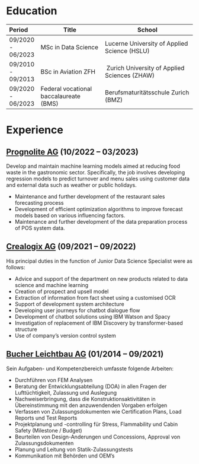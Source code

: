 
# Education
|      Period       | Title                                  |                       School                           |
|:------------------|----------------------------------------|--------------------------------------------------------|
| 09/2020 - 06/2023 | MSc in Data Science                    | Lucerne University of Applied Science (HSLU)           |
| 09/2010 - 09/2013 | BSc in Aviation ZFH                    | Zurich University of Applied Sciences (ZHAW)           |
| 09/2020 - 06/2023 | Federal vocational baccalaureate (BMS) | Berufsmaturitätsschule Zurich (BMZ)                    |

# Experience

## [Prognolite AG](https://prognolite.com/site/de/) (10/2022 -- 03/2023)
Develop and maintain machine learning models aimed at reducing food waste in the gastronomic 
sector. Specifically, the job involves developing regression models to predict turnover and menu 
sales using customer data and external data such as weather or public holidays.  

- Maintenance and further development of the restaurant sales forecasting process
- Development of efficient optimization algorithms to improve forecast models based on various influencing factors.
- Maintenance and further development of the data preparation process of POS system data.

## [Crealogix AG](https://crealogix.com/en){.external target="_blank"} (09/2021 -- 09/2022)
His principal duties in the function of Junior Data Science Specialist were as follows:  

- Advice and support of the department on new products related to data science and machine learning
- Creation of prospect and upsell model
- Extraction of information from fact sheet using a customised OCR
- Support of development system architecture
- Developing user journeys for chatbot dialogue flow
- Development of chatbot solutions using IBM Watson and Spacy
- Investigation of replacement of IBM Discovery by transformer-based structure
- Use of company's version control system

## [Bucher Leichtbau AG](https://bucher-group.com/){.external target="_blank"} (01/2014 -- 09/2021)
Sein Aufgaben- und Kompetenzbereich  umfasste folgende Arbeiten:  

- Durchführen von FEM Analysen
- Beratung der Entwicklungsabteilung  (DOA) in allen Fragen der Lufttüchtigkeit, Zulassung und Auslegung
- Nachweiserbringung,  dass die Konstruktionsaktivitäten  in Übereinstimmung  mit den anzuwendenden  Vorgaben erfolgen
- Verfassen von Zulassungsdokumenten  wie Certification Plans, Load Reports und Test Reports
- Projektplanung  und -controlling für Stress, Flammability und Cabin Safety (Milestone / Budget)
- Beurteilen von Design-Anderungen  und Concessions, Approval von Zulassungsdokumenten
- Planung und Leitung von Statik-Zulassungstests 
- Kommunikation  mit Behörden und OEM's

   